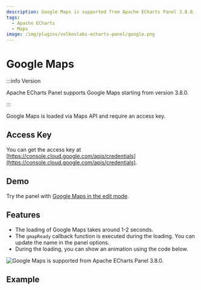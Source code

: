 ```yaml
---
description: Google Maps is supported from Apache ECharts Panel 3.8.0.
tags:
  - Apache ECharts
  - Maps
image: /img/plugins/volkovlabs-echarts-panel/google.png
---
```



# Google Maps

:::info Version

Apache ECharts Panel supports Google Maps starting from version 3.8.0.

:::

Google Maps is loaded via Maps API and require an access key.

## Access Key

You can get the access key at [https://console.cloud.google.com/apis/credentials](https://console.cloud.google.com/apis/credentials).

## Demo

Try the panel with [Google Maps in the edit mode](https://echarts.volkovlabs.io/d/X1mkMIFVz/geo-map?orgId=1&editPanel=13).

## Features

- The loading of Google Maps takes around 1-2 seconds.
- The `gmapReady` callback function is executed during the loading. You can update the name in the panel options.
- During the loading, you can show an animation using the code below.

<Image
  title="Google Maps is supported from Apache ECharts Panel 3.8.0."
  src="/img/plugins/volkovlabs-echarts-panel/google.png"
/>

## Example

<Code
  url="https://github.com/VolkovLabs/volkovlabs.io/blob/main/docs/volkovlabs-echarts-panel/js/google.js"
  language="js"
/>
